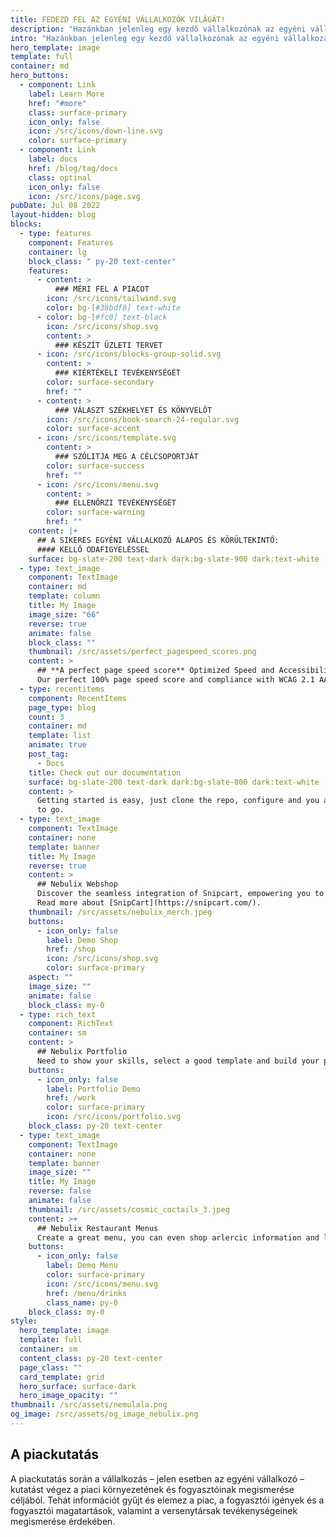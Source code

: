 ```yaml
---
title: FEDEZD FEL AZ EGYÉNI VÁLLALKOZÓK VILÁGÁT!
description: "Hazánkban jelenleg egy kezdő vállalkozónak az egyéni vállalkozás indítása a legegyszerűbb opció. Nem sok kritériumnak kell megfelelni ahhoz, hogy az alapítás után egyből a munkára tudjunk fókuszálni. "
intro: "Hazánkban jelenleg egy kezdő vállalkozónak az egyéni vállalkozás indítása a legegyszerűbb opció. Nem sok kritériumnak kell megfelelni ahhoz, hogy az alapítás után egyből a munkára tudjunk fókuszálni. "
hero_template: image
template: full
container: md
hero_buttons:
  - component: Link
    label: Learn More
    href: "#more"
    class: surface-primary
    icon_only: false
    icon: /src/icons/down-line.svg
    color: surface-primary
  - component: Link
    label: docs
    href: /blog/tag/docs
    class: optinal
    icon_only: false
    icon: /src/icons/page.svg
pubDate: Jul 08 2022
layout-hidden: blog
blocks:
  - type: features
    component: Features
    container: lg
    block_class: " py-20 text-center"
    features:
      - content: >
          ### MÉRI FEL A PIACOT
        icon: /src/icons/tailwind.svg
        color: bg-[#38bdf8] text-white
      - color: bg-[#fc0] text-black
        icon: /src/icons/shop.svg
        content: >
          ### KÉSZÍT ÜZLETI TERVET
      - icon: /src/icons/blocks-group-solid.svg
        content: >
          ### KIÉRTÉKELI TEVÉKENYSÉGÉT
        color: surface-secondary
        href: ""
      - content: >
          ### VÁLASZT SZÉKHELYET ÉS KÖNYVELŐT
        icon: /src/icons/book-search-24-regular.svg
        color: surface-accent
      - icon: /src/icons/template.svg
        content: >
          ### SZÓLITJA MEG A CÉLCSOPORTJÁT
        color: surface-success
        href: ""
      - icon: /src/icons/menu.svg
        content: >
          ### ELLENŐRZI TEVÉKENYSÉGÉT
        color: surface-warning
        href: ""
    content: |+
      ## A SIKERES EGYÉNI VÁLLALKOZÓ ALAPOS ÉS KÖRÜLTEKINTŐ:
      #### KELLŐ ODAFIGYELÉSSEL
    surface: bg-slate-200 text-dark dark:bg-slate-900 dark:text-white
  - type: text_image
    component: TextImage
    container: md
    template: column
    title: My Image
    image_size: "66"
    reverse: true
    animate: false
    block_class: ""
    thumbnail: /src/assets/perfect_pagespeed_scores.png
    content: >
      ## **A perfect page speed score** Optimized Speed and Accessibility
      Our perfect 100% page speed score and compliance with WCAG 2.1 AA standards reflect our commitment. We've optimized speed and accessibility, ensuring a superior user experience for all.
  - type: recentitems
    component: RecentItems
    page_type: blog
    count: 3
    container: md
    template: list
    animate: true
    post_tag:
      - Docs
    title: Check out our documentation
    surface: bg-slate-200 text-dark dark:bg-slate-800 dark:text-white
    content: >
      Getting started is easy, just clone the repo, configure and you are ready
      to go.
  - type: text_image
    component: TextImage
    container: none
    template: banner
    title: My Image
    reverse: true
    content: >
      ## Nebulix Webshop
      Discover the seamless integration of Snipcart, empowering you to efficiently oversee your store directly within a Static CMS. Whether your offerings include digital products or physical goods, Snipcart boasts a wealth of exceptional features, making it an ideal choice for the majority of small webshops. 
      Read more about [SnipCart](https://snipcart.com/).
    thumbnail: /src/assets/nebulix_merch.jpeg
    buttons:
      - icon_only: false
        label: Demo Shop
        href: /shop
        icon: /src/icons/shop.svg
        color: surface-primary
    aspect: ""
    image_size: ""
    animate: false
    block_class: my-0
  - type: rich_text
    component: RichText
    container: sm
    content: >
      ## Nebulix Portfolio
      Need to show your skills, select a good template and build your portfolio with nebulix.
    buttons:
      - icon_only: false
        label: Portfolio Demo
        href: /work
        color: surface-primary
        icon: /src/icons/portfolio.svg
    block_class: py-20 text-center
  - type: text_image
    component: TextImage
    container: none
    template: banner
    image_size: ""
    title: My Image
    reverse: false
    animate: false
    thumbnail: /src/assets/cosmic_coctails_3.jpeg
    content: >+
      ## Nebulix Restaurant Menus
      Create a great menu, you can even shop arlercic information and labels. All menu's are mobile friendly and fast!
    buttons:
      - icon_only: false
        label: Demo Menu
        color: surface-primary
        icon: /src/icons/menu.svg
        href: /menu/drinks
        class_name: py-0
    block_class: my-0
style:
  hero_template: image
  template: full
  container: sm
  content_class: py-20 text-center
  page_class: ""
  card_template: grid
  hero_surface: surface-dark
  hero_image_opacity: ""
thumbnail: /src/assets/nemulala.png
og_image: /src/assets/og_image_nebulix.png
---
```


## A piackutatás

A piackutatás során a vállalkozás – jelen esetben az egyéni vállalkozó – kutatást végez a piaci környezetének és fogyasztóinak megismerése céljából. Tehát információt gyűjt és elemez a piac, a fogyasztói igények és a fogyasztói magatartások, valamint a versenytársak tevékenységeinek megismerése érdekében.
